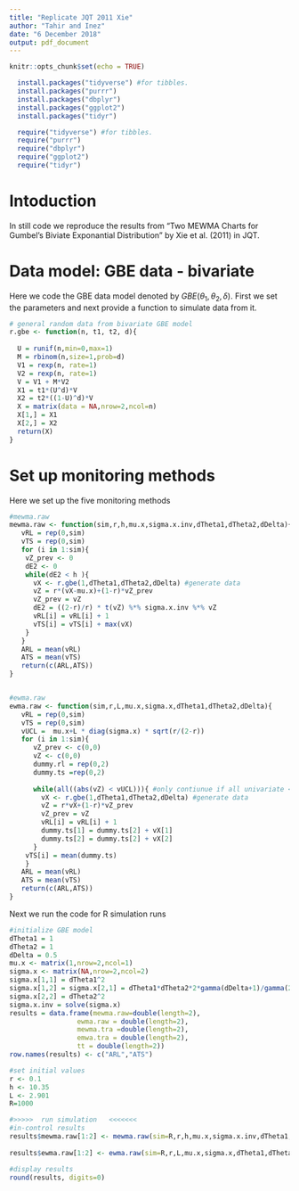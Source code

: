 ---
title: "Replicate JQT 2011 Xie"
author: "Tahir and Inez"
date: "6 December 2018"
output: pdf_document
---

```{r setup, include=FALSE}
knitr::opts_chunk$set(echo = TRUE)
```

```{r install-packages, include=FALSE, eval=FALSE}
  install.packages("tidyverse") #for tibbles.
  install.packages("purrr") 
  install.packages("dbplyr") 
  install.packages("ggplot2")
  install.packages("tidyr")
```

```{r load-packages, include=TRUE, eval=TRUE, message=FALSE}
  require("tidyverse") #for tibbles.
  require("purrr") 
  require("dbplyr") 
  require("ggplot2")
  require("tidyr")
```

# Intoduction
In still code we reproduce the results from "Two MEWMA Charts for Gumbel's Biviate Exponantial Distribution" by Xie et al. (2011) in JQT.

# Data model: GBE data - bivariate
Here we code the GBE data model denoted by $GBE(\theta_1,\theta_2,\delta)$. First we set the parameters and next provide a function to  simulate data from it.
```{r data-model-GBE}
# general random data from bivariate GBE model  
r.gbe <- function(n, t1, t2, d){
  
  U = runif(n,min=0,max=1)
  M = rbinom(n,size=1,prob=d)
  V1 = rexp(n, rate=1)
  V2 = rexp(n, rate=1)
  V = V1 + M*V2
  X1 = t1*(U^d)*V
  X2 = t2*((1-U)^d)*V 
  X = matrix(data = NA,nrow=2,ncol=n)
  X[1,] = X1
  X[2,] = X2
  return(X)
}
```



# Set up monitoring methods
Here we set up the five monitoring methods
```{r functions-monitoring-methods}

#mewma.raw
mewma.raw <- function(sim,r,h,mu.x,sigma.x.inv,dTheta1,dTheta2,dDelta){
   vRL = rep(0,sim)
   vTS = rep(0,sim)
   for (i in 1:sim){
    vZ_prev <- 0
    dE2 <- 0
    while(dE2 < h ){
      vX <- r.gbe(1,dTheta1,dTheta2,dDelta) #generate data
      vZ = r*(vX-mu.x)+(1-r)*vZ_prev
      vZ_prev = vZ
      dE2 = ((2-r)/r) * t(vZ) %*% sigma.x.inv %*% vZ
      vRL[i] = vRL[i] + 1
      vTS[i] = vTS[i] + max(vX)
    }
   }
   ARL = mean(vRL)
   ATS = mean(vTS)
   return(c(ARL,ATS))
}


#ewma.raw
ewma.raw <- function(sim,r,L,mu.x,sigma.x,dTheta1,dTheta2,dDelta){
   vRL = rep(0,sim)
   vTS = rep(0,sim)
   vUCL =  mu.x+L * diag(sigma.x) * sqrt(r/(2-r))
   for (i in 1:sim){
      vZ_prev <- c(0,0)
      vZ <- c(0,0)
      dummy.rl = rep(0,2)
      dummy.ts =rep(0,2)
      
      while(all((abs(vZ) < vUCL))){ #only contiunue if all univariate < ucl
        vX <- r.gbe(1,dTheta1,dTheta2,dDelta) #generate data
        vZ = r*vX+(1-r)*vZ_prev
        vZ_prev = vZ
        vRL[i] = vRL[i] + 1
        dummy.ts[1] = dummy.ts[2] + vX[1]
        dummy.ts[2] = dummy.ts[2] + vX[2]
      } 
    vTS[i] = mean(dummy.ts)
    }
   ARL = mean(vRL)
   ATS = mean(vTS)
   return(c(ARL,ATS))
}


```



Next we run the code for R simulation runs
```{r run-monitoring-methods}
#initialize GBE model
dTheta1 = 1
dTheta2 = 1
dDelta = 0.5
mu.x <- matrix(1,nrow=2,ncol=1)
sigma.x <- matrix(NA,nrow=2,ncol=2)
sigma.x[1,1] = dTheta1^2
sigma.x[1,2] = sigma.x[2,1] = dTheta1*dTheta2*2*gamma(dDelta+1)/gamma(2*dDelta+1)-dTheta1*dTheta2
sigma.x[2,2] = dTheta2^2
sigma.x.inv = solve(sigma.x)
results = data.frame(mewma.raw=double(length=2),
                 ewma.raw = double(length=2),
                 mewma.tra =double(length=2),
                 emwa.tra = double(length=2),
                 tt = double(length=2))
row.names(results) <- c("ARL","ATS")

#set initial values
r <- 0.1
h <- 10.35
L <- 2.901
R=1000

#>>>>>  run simulation   <<<<<<<
#in-control results
results$mewma.raw[1:2] <- mewma.raw(sim=R,r,h,mu.x,sigma.x.inv,dTheta1,dTheta2,dDelta)
                                      
results$ewma.raw[1:2] <- ewma.raw(sim=R,r,L,mu.x,sigma.x,dTheta1,dTheta2,dDelta)

#display results
round(results, digits=0)
```











